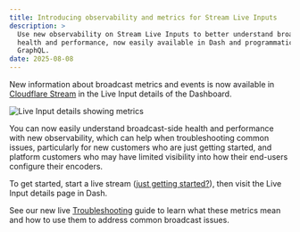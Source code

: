 ```yaml
---
title: Introducing observability and metrics for Stream Live Inputs
description: >
  Use new observability on Stream Live Inputs to better understand broadcast-side
  health and performance, now easily available in Dash and programmatically via
  GraphQL.
date: 2025-08-08
---
```


New information about broadcast metrics and events is now available in
[Cloudflare Stream](/stream/) in the Live Input details of the Dashboard.

![Live Input details showing metrics](~/assets/images/changelog/stream/2025-08-05-live-input-metrics.png)

You can now easily understand broadcast-side health and performance with new
observability, which can help when troubleshooting common issues, particularly
for new customers who are just getting started, and platform customers who may
have limited visibility into how their end-users configure their encoders.

To get started, start a live stream ([just getting started?](/stream/examples/obs-from-scratch/)), then visit the Live Input details page in Dash.

See our new live [Troubleshooting](/stream/stream-live/troubleshooting/) guide
to learn what these metrics mean and how to use them to address common broadcast
issues.
